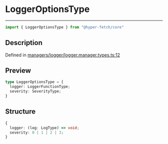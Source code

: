 

# LoggerOptionsType

<div class="api-docs__separator" data-reactroot="">

---

</div><div class="api-docs__import" data-reactroot="">

```ts
import { LoggerOptionsType } from "@hyper-fetch/core"
```

</div><div class="api-docs__section">

## Description

</div><div class="api-docs__description"><span class="api-docs__do-not-parse">



</span></div><p class="api-docs__definition">

Defined in [managers/logger/logger.manager.types.ts:12](https://github.com/BetterTyped/hyper-fetch/blob/aff5c35a/packages/core/src/managers/logger/logger.manager.types.ts#L12)

</p><div class="api-docs__section">

## Preview

</div><div class="api-docs__preview type">

```ts
type LoggerOptionsType = {
  logger: LoggerFunctionType; 
  severity: SeverityType; 
}
```

</div><div class="api-docs__section">

## Structure

</div><div class="api-docs__returns">

```ts
{
  logger: (log: LogType) => void;
  severity: 0 | 1 | 2 | 3;
}
```

</div>